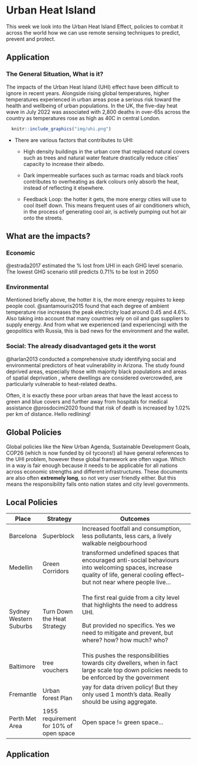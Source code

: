 # Urban Heat Island

This week we look into the Urban Heat Island Effect, policies to combat it across the world how we can use remote sensing techniques to predict, prevent and protect.

## Application

### The General Situation, What is it?

The impacts of the Urban Heat Island (UHI) effect have been difficult to ignore in recent years. Alongside rising global temperatures, higher temperatures experienced in urban areas pose a serious risk toward the health and wellbeing of urban populations. In the UK, the five-day heat wave in July 2022 was associated with 2,800 deaths in over-65s across the country as temperatures rose as high as 40C in central London.

```r
  knitr::include_graphics("img/uhi.png")
```

-   There are various factors that contributes to UHI:

    -   High density buildings in the urban core that replaced natural covers such as trees and natural water feature drastically reduce cities' capacity to increase their albedo.

    -   Dark impermeable surfaces such as tarmac roads and black roofs contributes to overheating as dark colours only absorb the heat, instead of reflecting it elsewhere.

    -   Feedback Loop: the hotter it gets, the more energy cities will use to cool itself down. This means frequent uses of air conditioners which, in the process of generating cool air, is actively pumping out hot air onto the streets.

## What are the impacts?

### Economic

@estrada2017 estimated the % lost from UHI in each GHG level scenario. The lowest GHG scenario still predicts 0.71% to be lost in 2050

### Environmental

Mentioned briefly above, the hotter it is, the more energy requires to keep people cool. @santamouris2015 found that each degree of ambient temperature rise increases the peak electricity load around 0.45 and 4.6%. Also taking into account that many countries rely on oil and gas suppliers to supply energy. And from what we experienced (and experiencing) with the geopolitics with Russia, this is bad news for the environment and the wallet.

### Social: The already disadvantaged gets it the worst

@harlan2013 conducted a comprehensive study identifying social and environmental predictors of heat vulnerability in Arizona. The study found deprived areas, especially those with majority black populations and areas of spatial deprivation , where dwellings are considered overcrowded, are particularly vulnerable to heat-related deaths.

Often, it is exactly these poor urban areas that have the least access to green and blue covers and further away from hospitals for medical assistance @prosdocimi2020 found that risk of death is increased by 1.02% per km of distance. Hello redlining!

## Global Policies

Global policies like the New Urban Agenda, Sustainable Development Goals, COP26 (which is now funded by oil tycoons!) all have general references to the UHI problem, however these global framework are often vague. Which in a way is fair enough because it needs to be applicable for all nations across economic strengths and different infrastructures. These documents are also often **extremely long**, so not very user friendly either. But this means the responsibility falls onto nation states and city level governments.

## Local Policies

+------------------------+----------------------------------------+---------------------------------------------------------------------------------------------------------------------------------------------------------------------------------+
| Place                  | Strategy                               | Outcomes                                                                                                                                                                        |
+========================+========================================+=================================================================================================================================================================================+
| Barcelona              | Superblock                             | Increased footfall and consumption, less pollutants, less cars, a lively walkable neigbourhood                                                                                  |
+------------------------+----------------------------------------+---------------------------------------------------------------------------------------------------------------------------------------------------------------------------------+
| Medellin               | Green Corridors                        | transformed undefined spaces that encouraged anti-social behaviours into welcoming spaces, increase quality of life, general cooling effect-- but not near where people live... |
+------------------------+----------------------------------------+---------------------------------------------------------------------------------------------------------------------------------------------------------------------------------+
| Sydney Western Suburbs | Turn Down the Heat Strategy            | The first real guide from a city level that highlights the need to address UHI.                                                                                                 |
|                        |                                        |                                                                                                                                                                                 |
|                        |                                        | But provided no specifics. Yes we need to mitigate and prevent, but where? how? how much? who?                                                                                  |
+------------------------+----------------------------------------+---------------------------------------------------------------------------------------------------------------------------------------------------------------------------------+
| Baltimore              | tree vouchers                          | This pushes the responsibilities towards city dwellers, when in fact large scale top down policies needs to be enforced by the government                                       |
+------------------------+----------------------------------------+---------------------------------------------------------------------------------------------------------------------------------------------------------------------------------+
| Fremantle              | Urban forest Plan                      | yay for data driven policy! But they only used 1 month's data. Really should be using aggregate.                                                                                |
+------------------------+----------------------------------------+---------------------------------------------------------------------------------------------------------------------------------------------------------------------------------+
| Perth Met Area         | 1955 requirement for 10% of open space | Open space != green space...                                                                                                                                                    |
+------------------------+----------------------------------------+---------------------------------------------------------------------------------------------------------------------------------------------------------------------------------+

## Application
